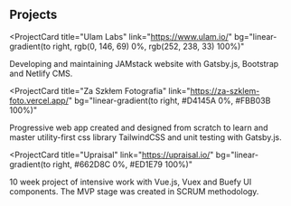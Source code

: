## Projects

<ProjectCard
  title="Ulam Labs"
  link="https://www.ulam.io/"
  bg="linear-gradient(to right, rgb(0, 146, 69) 0%, rgb(252, 238, 33) 100%)"
>
  Developing and maintaining JAMstack website with Gatsby.js, Bootstrap and
  Netlify CMS.
</ProjectCard>

<ProjectCard
  title="Za Szkłem Fotografia"
  link="https://za-szklem-foto.vercel.app/"
  bg="linear-gradient(to right, #D4145A 0%, #FBB03B 100%)"
>
  Progressive web app created and designed from scratch to learn and master
  utility-first css library TailwindCSS and unit testing with Gatsby.js.
</ProjectCard>

<ProjectCard
  title="Upraisal"
  link="https://upraisal.io/"
  bg="linear-gradient(to right, #662D8C 0%, #ED1E79 100%)"
>
  10 week project of intensive work with Vue.js, Vuex and Buefy UI components.
  The MVP stage was created in SCRUM methodology.
</ProjectCard>
